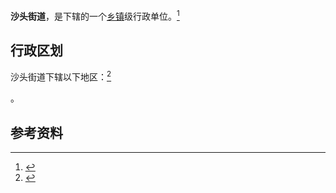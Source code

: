 {{中国乡级行政区|<!---乡级行政区专用模板--->
|行政区全称 = 沙头街道
|景观照片文件名 = GZ Da Fu Shan Garden 大夫山森林公園 stone.jpg
|景观照片描述 = 位于沙头街的大夫山森林公园
|位置图文件名 = 
|位置图描述 = 
|汉语拼音 =
|通用拼音 = 
|其他语言 = 英文
|其他语言名称 = Shatou Sub-Dist.
|上级行政区 = [[广东省|广东省]][[广州市|广州市]][[番禺区|番禺区]]
|行政区类别 = [[街道_(行政区划)|街道]]
|建置时间 = 1957年4月（设乡镇）；2002年3月（设街道）
|政府驻地 = 
|地理坐标 = 暂缺
|行政区划 = 
|村委会 =
|居委会 = 
|总面积 = 
|户籍人口 =
|户籍人口年份 = 
|常住人口 = 
|常住人口年份 = 
|人口密度 = 
|GDP = 
|GDP年份 =
|邮政编码 =
|电话区号 =
|官方网站 = 
|网站名称 = 
|44/01/13/008/000}}

'''沙头街道'''，是{{PRC admin/fullname|44/01/13/008/000|3}}下辖的一个[[乡镇|乡镇]]级行政单位。<ref>{{PRC admin/ref sgc|{{PRC admin/parent|44/01/13/008/000}}}}</ref>

== 行政区划 ==

沙头街道下辖以下地区：<ref>{{PRC admin/ref sgc|44/01/13/008/000}}</ref>

{{PRC admin/children|44/01/13/008/000}}。

== 参考资料 ==

{{reflist}}

{{行政区划小作品}}
{{广州市番禺区行政区划}}